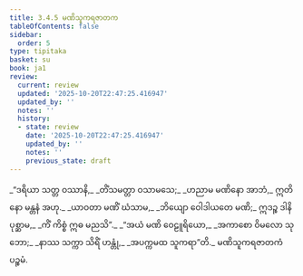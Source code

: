 ```yaml
---
title: 3.4.5 မဏိသူကရဇာတက
tableOfContents: false
sidebar:
  order: 5
type: tipitaka
basket: su
book: ja1
review:
  current: review
  updated: '2025-10-20T22:47:25.416947'
  updated_by: ''
  notes: ''
  history:
  - state: review
    date: '2025-10-20T22:47:25.416947'
    updated_by: ''
    notes: ''
    previous_state: draft
---
```



<DynamicBreadcrumb />


<ReviewStatus review={frontmatter.review} showDetails={true} />

<HypothesisAnnotation frontmatter={frontmatter} />

<Division number="103" book="ja1" e="ch" v="22" p="85">

<Paragraph number="812" type="verses" book="ja1">
_“ဒရိယာ သတ္တ ဝဿာနိ,_  
_တိံသမတ္တာ ဝသာမသေ;_  
_ဟညာမ မဏိနော အာဘံ,_  
ဣတိ နော မန္တနံ အဟု._  

</Paragraph>

</Division>
<Division number="104" book="ja1" e="ch" v="22" p="85">

<Paragraph number="813" type="verses" book="ja1">
_ယာဝတာ မဏိံ ဃံသာမ,_  
_ဘိယျော ဝေါဒါယတေ မဏိ;_  
ဣဒဉ္စ ဒါနိ ပုစ္ဆာမ,_  
_ကိံ ကိစ္စံ ဣဓ မညသိ”._  

</Paragraph>

</Division>
<Division number="105" book="ja1" e="ch" v="22" p="85">

<Paragraph number="814" type="verses" book="ja1">
_“အယံ မဏိ ဝေဠူရိယော,_  
_အကာစော ဝိမလော သုဘော;_  
_နာဿ သက္ကာ သိရိံ ဟန္တုံ,_  
_အပက္ကမထ သူကရာ”တိ._  


</Paragraph>
</Division>

<Paragraph number="815" type="center" book="ja1">
မဏိသူကရဇာတကံ ပဉ္စမံ.
</Paragraph>